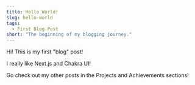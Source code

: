 ```yaml
---
title: Hello World!
slug: hello-world
tags:
  - First Blog Post
short: "The beginning of my blogging journey."
---
```



Hi! This is my first "blog" post!

I really like Next.js and Chakra UI!

Go check out my other posts in the <Link href="/projects" passHref><a>Projects</a></Link> and <Link href="/projects" passHref><a>Achievements</a></Link> sections!
